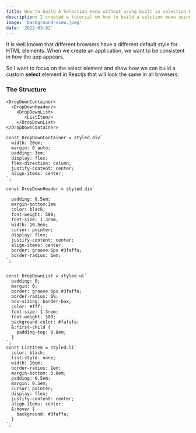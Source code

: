 ```yaml
---
title: How to build A Selection menu without using built in selection HTML tag
description: I created a tutorial on how to build a selction menu using Styled-compnents
image: 'background-view.jpeg'
date: '2022-03-02'
---
```


It is well known that different browsers have a different default style for HTML elements.
When we create an application, we want to be consistent in how the app appears.

So I want to focus on the select element
and show how we can build a custom **select** element in Reactjs that will look the same in all browsers.

### The Structure

```jsx:DropDown-Structure
<DropDownContainer>
  <DropDownHeader/>
    <DropDownList>
       <ListItem/>
    </DropDownList>
</DropDownContainer>
```

```jsx:Styled-Components
const DropDownContainer = styled.div`
  width: 20em;
  margin: 0 auto;
  padding: 3em;
  display: flex;
  flex-direction: column;
  justify-content: center;
  align-items: center;
`;

const DropDownHeader = styled.div`

  padding: 0.5em;
  margin-bottom:1em
  color: black;
  font-weight: 500;
  font-size: 1.3rem;
  width: 10.5em;
  cursor: pointer;
  display: flex;
  justify-content: center;
  align-items: center;
  border: groove 6px #3faffa;
  border-radius: 1em;
`;


const DropDownList = styled.ul`
  padding: 0;
  margin: 0;
  border: groove 6px #3faffa;
  border-radius: 6%;
  box-sizing: border-box;
  color: #fff;
  font-size: 1.3rem;
  font-weight: 500;
  background-color: #fafafa;
  &:first-child {
    padding-top: 0.8em;
  }
`;
const ListItem = styled.li`
  color: black;
  list-style: none;
  width: 10em;
  border-radius: 1em;
  margin-bottom: 0.8em;
  padding: 0.5em;
  margin: 0.5em;
  cursor: pointer;
  display: flex;
  justify-content: center;
  align-items: center;
  &:hover {
    background: #3faffa;
  }
`;

```

<div
  style={{
    height: '40em',
    width: '100%',
    backgroundColor: '#f0f0f0',
  }}
>
  <DropDown />
</div>



